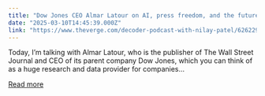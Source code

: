 ```yaml
---
title: "Dow Jones CEO Almar Latour on AI, press freedom, and the future of news"
date: "2025-03-10T14:45:39.000Z"
link: "https://www.theverge.com/decoder-podcast-with-nilay-patel/626229/dow-jones-ceo-almar-latour-wsj-interview-ai-journalism"
---
```


Today, I’m talking with Almar Latour, who is the publisher of The Wall Street Journal and CEO of its parent company Dow Jones, which you can think of as a huge research and data provider for companies...

[Read more](https://www.theverge.com/decoder-podcast-with-nilay-patel/626229/dow-jones-ceo-almar-latour-wsj-interview-ai-journalism)
